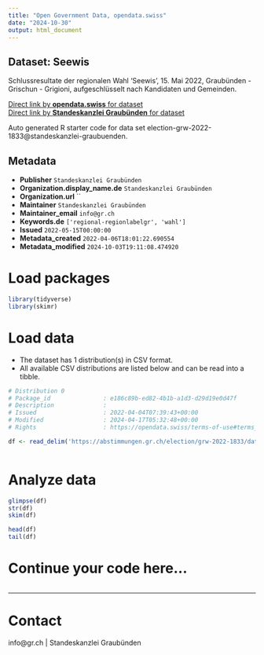 ```yaml
---
title: "Open Government Data, opendata.swiss"
date: "2024-10-30"
output: html_document
---
```


## Dataset: Seewis

Schlussresultate der regionalen Wahl 'Seewis', 15. Mai 2022, Graubünden - Grischun - Grigioni, aufgeschlüsselt nach Kandidaten und Gemeinden.

[Direct link by **opendata.swiss** for dataset](https://opendata.swiss/de/dataset/seewis)<br>
[Direct link by **Standeskanzlei Graubünden** for dataset](https://abstimmungen.gr.ch/election/grw-2022-1833/data)

Auto generated R starter code for data set election-grw-2022-1833@standeskanzlei-graubuenden.

## Metadata

- **Publisher** `Standeskanzlei Graubünden`
- **Organization.display_name.de** `Standeskanzlei Graubünden`
- **Organization.url** ``
- **Maintainer** `Standeskanzlei Graubünden`
- **Maintainer_email** `info@gr.ch`
- **Keywords.de** `['regional-regionlabelgr', 'wahl']`
- **Issued** `2022-05-15T00:00:00`
- **Metadata_created** `2022-04-06T18:01:22.690554`
- **Metadata_modified** `2024-10-03T19:11:08.474920`


# Load packages

```r

library(tidyverse)
library(skimr)

```

# Load data

-   The dataset has 1 distribution(s) in CSV format.
-   All available CSV distributions are listed below and can be read into a tibble.

```r

# Distribution 0
# Package_id               : e186c89b-ed82-4b1b-a1d3-d29d19e0d47f
# Description              : 
# Issued                   : 2022-04-04T07:39:43+00:00
# Modified                 : 2024-04-17T05:32:48+00:00
# Rights                   : https://opendata.swiss/terms-of-use#terms_by

df <- read_delim('https://abstimmungen.gr.ch/election/grw-2022-1833/data-csv')



```

# Analyze data

```r

glimpse(df)
str(df)
skim(df)

head(df)
tail(df)

```

# Continue your code here...

```r

```

------------------------------------------------------------------------

# Contact

info@gr.ch | Standeskanzlei Graubünden
